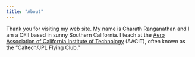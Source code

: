```yaml
---
title: "About"
---
```


Thank you for visiting my web site. My name is Charath Ranganathan and I am a CFII based in sunny Southern California. I teach at the [Aero Association of California Institute of Technology](https://aacit.org/) (AACIT), often known as the "Caltech/JPL Flying Club."


